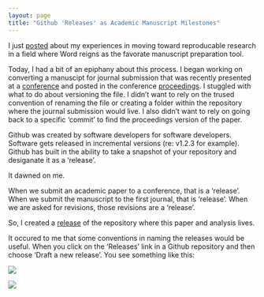 ```yaml
---
layout: page
title: "Github 'Releases' as Academic Manuscript Milestones"
---
```


I just [posted](http://mindymallory.github.io/2016/01/21/my-reproducable-workflow.html) about my experiences in moving toward reproducable research in a field where Word reigns as the favorate manuscript preparation tool. 

Today, I had a bit of an epiphany about this process. I began working on converting a manuscipt for journal submission that was recently presented at a [conference](http://www.farmdoc.illinois.edu/nccc134/) and posted in the conference [proceedings](http://www.farmdoc.illinois.edu/nccc134/Year_search.asp?Type=Year&Year=2015). I stuggled with what to do about versioning the file. I didn't want to rely on the trused convention of renaming the file or creating a folder within the repository where the journal submission would live. I also didn't want to rely on going back to a specific 'commit' to find the proceedings version of the paper. 

Github was created by software developers for software developers. Software gets released in incremental versions (re: v1.2.3 for example). Github has built in the ability to take a snapshot of your repository and desiganate it as a 'release'. 

It dawned on me.

When we submit an academic paper to a conference, that is a 'release'. When we submit the manuscript to the first journal, that is 'release'. When we are asked for revisions, those revisions are a 'release'. 

So, I created a [release](https://github.com/mindymallory/BBOBAS/releases) of the repository where this paper and analysis lives. 

It occured to me that some conventions in naming the releases would be useful. When you click on the 'Releases' link in a Github repository and then choose 'Draft a new release'. You see something like this:   

![](figure\source\release.png)

<img src="images\release.png" />